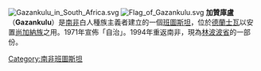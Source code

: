 [[File:Gazankulu_in_South_Africa.svg|right]]
[[File:Flag_of_Gazankulu.svg|thumb]]
'''加贊庫盧''' （'''Gazankulu'''）是[[南非|南非]]白人種族主義者建立的一個[[班圖斯坦|班圖斯坦]]，位於[[德蘭士瓦|德蘭士瓦]]以安置[[尚加納族|尚加納族]]之用。1971年宣佈「自治」。1994年重返南非，現為[[林波波省|林波波省]]的一部份。
[[Category:南非班圖斯坦|Category:南非班圖斯坦]]
